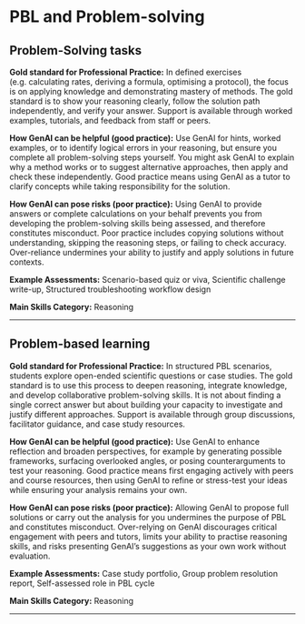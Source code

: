 #  PBL and Problem-solving 
 
## Problem-Solving tasks

**Gold standard for Professional Practice:** In defined exercises (e.g. calculating rates, deriving a formula, optimising a protocol), the focus is on applying knowledge and demonstrating mastery of methods. The gold standard is to show your reasoning clearly, follow the solution path independently, and verify your answer. Support is available through worked examples, tutorials, and feedback from staff or peers.

**How GenAI can be helpful (good practice):** Use GenAI for hints, worked examples, or to identify logical errors in your reasoning, but ensure you complete all problem-solving steps yourself. You might ask GenAI to explain why a method works or to suggest alternative approaches, then apply and check these independently. Good practice means using GenAI as a tutor to clarify concepts while taking responsibility for the solution. 

**How GenAI can pose risks (poor practice):** Using GenAI to provide answers or complete calculations on your behalf prevents you from developing the problem-solving skills being assessed,  and therefore constitutes misconduct. Poor practice includes copying solutions without understanding, skipping the reasoning steps, or failing to check accuracy. Over-reliance undermines your ability to justify and apply solutions in future contexts.

**Example Assessments:** Scenario-based quiz or viva, Scientific challenge write-up, Structured troubleshooting workflow design

**Main Skills Category:** Reasoning

---
 
## Problem-based learning

**Gold standard for Professional Practice:** In structured PBL scenarios, students explore open-ended scientific questions or case studies. The gold standard is to use this process to deepen reasoning, integrate knowledge, and develop collaborative problem-solving skills. It is not about finding a single correct answer but about building your capacity to investigate and justify different approaches. Support is available through group discussions, facilitator guidance, and case study resources.

**How GenAI can be helpful (good practice):** Use GenAI to enhance reflection and broaden perspectives, for example by generating possible frameworks, surfacing overlooked angles, or posing counterarguments to test your reasoning. Good practice means first engaging actively with peers and course resources, then using GenAI to refine or stress-test your ideas while ensuring your analysis remains your own. 

**How GenAI can pose risks (poor practice):** Allowing GenAI to propose full solutions or carry out the analysis for you undermines the purpose of PBL and constitutes misconduct. Over-relying on GenAI discourages critical engagement with peers and tutors, limits your ability to practise reasoning skills, and risks presenting GenAI’s suggestions as your own work without evaluation.

**Example Assessments:** Case study portfolio, Group problem resolution report, Self-assessed role in PBL cycle

**Main Skills Category:** Reasoning

---
